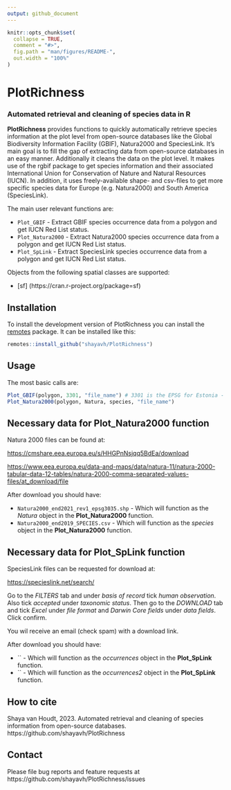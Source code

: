 ```yaml
---
output: github_document
---
```


```r
knitr::opts_chunk$set(
  collapse = TRUE,
  comment = "#>",
  fig.path = "man/figures/README-",
  out.width = "100%"
)
```

# PlotRichness

### Automated retrieval and cleaning of species data in R

**PlotRichness** provides functions to quickly automatically retrieve species information at the plot level from open-source databases like the Global Biodiversity Information Facility (GBIF), Natura2000 and SpeciesLink. It's main goal is to fill the gap of extracting data from open-source databases in an easy manner. Additionally it cleans the data on the plot level. It makes use of the rgbif package to get species information and their associated International Union for Conservation of Nature and Natural Resources (IUCN). In addition, it uses freely-available shape- and csv-files to get more specific species data for Europe (e.g. Natura2000) and South America (SpeciesLink).

The main user relevant functions are:

* `Plot_GBIF` - Extract GBIF species occurrence data from a polygon and get IUCN Red List status.
* `Plot_Natura2000` - Extract Natura2000 species occurrence data from a polygon and get IUCN Red List status.
* `Plot_SpLink` - Extract SpeciesLink species occurrence data from a polygon and get IUCN Red List status.

Objects from the following spatial classes are supported:

* [sf] (https://cran.r-project.org/package=sf)


## Installation

To install the development version of PlotRichness you can install the [remotes](https://cran.r-project.org/package=remotes) package. It can be installed like this:

``` r
remotes::install_github("shayavh/PlotRichness")
```

## Usage

The most basic calls are:

```r
Plot_GBIF(polygon, 3301, "file_name") # 3301 is the EPSG for Estonia - change according to shapefile location
Plot_Natura2000(polygon, Natura, species, "file_name")
```

## Necessary data for **Plot_Natura2000** function

Natura 2000 files can be found at:

<https://cmshare.eea.europa.eu/s/HHGPnNsjqq5BdEa/download>

<https://www.eea.europa.eu/data-and-maps/data/natura-11/natura-2000-tabular-data-12-tables/natura-2000-comma-separated-values-files/at_download/file>

After download you should have:

* `Natura2000_end2021_rev1_epsg3035.shp` - Which will function as the *Natura* object in the **Plot_Natura2000** function. 
* `Natura2000_end2019_SPECIES.csv` - Which will function as the *species* object in the **Plot_Natura2000** function.

## Necessary data for **Plot_SpLink** function

SpeciesLink files can be requested for download at:

<https://specieslink.net/search/>

Go to the *FILTERS* tab and under *basis of record* tick *human observation*. Also tick *accepted* under *taxonomic status*. Then go to the *DOWNLOAD*  tab and tick *Excel* under *file format* and *Darwin Core fields* under *data fields*. Click confirm.  

You wil receive an email (check spam) with a download link. 

After download you should have:

* `` - Which will function as the *occurrences* object in the **Plot_SpLink** function.
* `` - Which will function as the *occurrences2* object in the **Plot_SpLink** function.

## How to cite
Shaya van Houdt, 2023. Automated retrieval and cleaning of species information from open-source databases. https://github.com/shayavh/PlotRichness

## Contact
Please file bug reports and feature requests at https://github.com/shayavh/PlotRichness/issues

